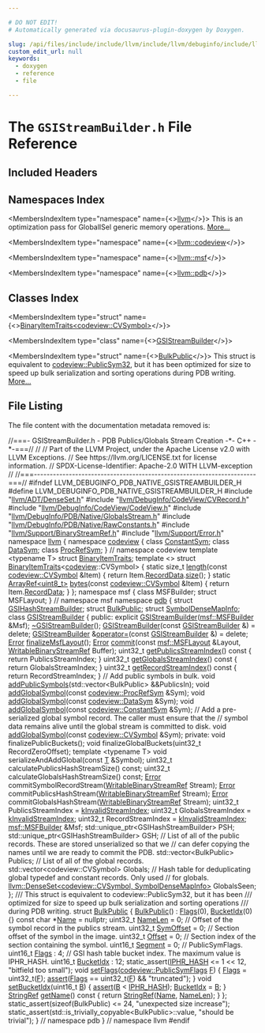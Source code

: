 ```yaml
---

# DO NOT EDIT!
# Automatically generated via docusaurus-plugin-doxygen by Doxygen.

slug: /api/files/include/include/llvm/include/llvm/debuginfo/include/llvm/debuginfo/pdb/include/llvm/debuginfo/pdb/native/gsistreambuilder-h
custom_edit_url: null
keywords:
  - doxygen
  - reference
  - file

---
```





# The `GSIStreamBuilder.h` File Reference

<DoxygenPage pluginConfig={pluginConfig}>



## Included Headers

<IncludesList>
<IncludesListItem
  filePath="llvm/ADT/DenseSet.h"
  permalink="/docs/api/files/include/include/llvm/include/llvm/adt/denseset-h"
  isLocal="true" />
<IncludesListItem
  filePath="llvm/DebugInfo/CodeView/CVRecord.h"
  permalink="/docs/api/files/include/include/llvm/include/llvm/debuginfo/include/llvm/debuginfo/codeview/cvrecord-h"
  isLocal="true" />
<IncludesListItem
  filePath="llvm/DebugInfo/CodeView/CodeView.h"
  permalink="/docs/api/files/include/include/llvm/include/llvm/debuginfo/include/llvm/debuginfo/codeview/codeview-h"
  isLocal="true" />
<IncludesListItem
  filePath="llvm/DebugInfo/PDB/Native/GlobalsStream.h"
  permalink="/docs/api/files/include/include/llvm/include/llvm/debuginfo/include/llvm/debuginfo/pdb/include/llvm/debuginfo/pdb/native/globalsstream-h"
  isLocal="true" />
<IncludesListItem
  filePath="llvm/DebugInfo/PDB/Native/RawConstants.h"
  permalink="/docs/api/files/include/include/llvm/include/llvm/debuginfo/include/llvm/debuginfo/pdb/include/llvm/debuginfo/pdb/native/rawconstants-h"
  isLocal="true" />
<IncludesListItem
  filePath="llvm/Support/BinaryStreamRef.h"
  permalink="/docs/api/files/include/include/llvm/include/llvm/support/binarystreamref-h"
  isLocal="true" />
<IncludesListItem
  filePath="llvm/Support/Error.h"
  permalink="/docs/api/files/include/include/llvm/include/llvm/support/error-h"
  isLocal="true" />
</IncludesList>

## Namespaces Index

<MembersIndex>

<MembersIndexItem
  type="namespace"
  name={<><a href="/docs/api/namespaces/llvm">llvm</a></>}>
This is an optimization pass for GlobalISel generic memory operations. <a href="/docs/api/namespaces/llvm/#details">More...</a>
</MembersIndexItem>

<MembersIndexItem
  type="namespace"
  name={<><a href="/docs/api/namespaces/llvm/codeview">llvm::codeview</a></>}>
</MembersIndexItem>

<MembersIndexItem
  type="namespace"
  name={<><a href="/docs/api/namespaces/llvm/msf">llvm::msf</a></>}>
</MembersIndexItem>

<MembersIndexItem
  type="namespace"
  name={<><a href="/docs/api/namespaces/llvm/pdb">llvm::pdb</a></>}>
</MembersIndexItem>

</MembersIndex>

## Classes Index

<MembersIndex>

<MembersIndexItem
  type="struct"
  name={<><a href="/docs/api/structs/llvm/binaryitemtraits-7e3dbb0894d46ad0ca22830f22e986bb">BinaryItemTraits&lt;codeview::CVSymbol&gt;</a></>}>
</MembersIndexItem>

<MembersIndexItem
  type="class"
  name={<><a href="/docs/api/classes/llvm/pdb/gsistreambuilder">GSIStreamBuilder</a></>}>
</MembersIndexItem>

<MembersIndexItem
  type="struct"
  name={<><a href="/docs/api/structs/llvm/pdb/bulkpublic">BulkPublic</a></>}>
This struct is equivalent to <a href="/docs/api/classes/llvm/codeview/publicsym32">codeview::PublicSym32</a>, but it has been optimized for size to speed up bulk serialization and sorting operations during PDB writing. <a href="/docs/api/structs/llvm/pdb/bulkpublic/#details">More...</a>
</MembersIndexItem>

</MembersIndex>


## File Listing

The file content with the documentation metadata removed is:

<ProgramListing>

<Link id="l00001" /><CodeLine lineNumber="1"><span class="doxyHighlightComment">//===- GSIStreamBuilder.h - PDB Publics/Globals Stream Creation -&#42;- C++ -&#42;-===//</span></CodeLine>
<Link id="l00002" /><CodeLine lineNumber="2"><span class="doxyHighlightComment">//</span></CodeLine>
<Link id="l00003" /><CodeLine lineNumber="3"><span class="doxyHighlightComment">// Part of the LLVM Project, under the Apache License v2.0 with LLVM Exceptions.</span></CodeLine>
<Link id="l00004" /><CodeLine lineNumber="4"><span class="doxyHighlightComment">// See https://llvm.org/LICENSE.txt for license information.</span></CodeLine>
<Link id="l00005" /><CodeLine lineNumber="5"><span class="doxyHighlightComment">// SPDX-License-Identifier: Apache-2.0 WITH LLVM-exception</span></CodeLine>
<Link id="l00006" /><CodeLine lineNumber="6"><span class="doxyHighlightComment">//</span></CodeLine>
<Link id="l00007" /><CodeLine lineNumber="7"><span class="doxyHighlightComment">//===----------------------------------------------------------------------===//</span></CodeLine>
<Link id="l00008" /><CodeLine lineNumber="8"></CodeLine>
<Link id="l00009" /><CodeLine lineNumber="9"><span class="doxyHighlightPreprocessor">#ifndef LLVM&#95;DEBUGINFO&#95;PDB&#95;NATIVE&#95;GSISTREAMBUILDER&#95;H</span></CodeLine>
<Link id="l00010" /><CodeLine lineNumber="10"><span class="doxyHighlightPreprocessor">#define LLVM&#95;DEBUGINFO&#95;PDB&#95;NATIVE&#95;GSISTREAMBUILDER&#95;H</span></CodeLine>
<Link id="l00011" /><CodeLine lineNumber="11"></CodeLine>
<Link id="l00012" /><CodeLine lineNumber="12"><span class="doxyHighlightPreprocessor">#include &quot;<a href="/docs/api/files/include/include/llvm/include/llvm/adt/denseset-h">llvm/ADT/DenseSet.h</a>&quot;</span></CodeLine>
<Link id="l00013" /><CodeLine lineNumber="13"><span class="doxyHighlightPreprocessor">#include &quot;<a href="/docs/api/files/include/include/llvm/include/llvm/debuginfo/include/llvm/debuginfo/codeview/cvrecord-h">llvm/DebugInfo/CodeView/CVRecord.h</a>&quot;</span></CodeLine>
<Link id="l00014" /><CodeLine lineNumber="14"><span class="doxyHighlightPreprocessor">#include &quot;<a href="/docs/api/files/include/include/llvm/include/llvm/debuginfo/include/llvm/debuginfo/codeview/codeview-h">llvm/DebugInfo/CodeView/CodeView.h</a>&quot;</span></CodeLine>
<Link id="l00015" /><CodeLine lineNumber="15"><span class="doxyHighlightPreprocessor">#include &quot;<a href="/docs/api/files/include/include/llvm/include/llvm/debuginfo/include/llvm/debuginfo/pdb/include/llvm/debuginfo/pdb/native/globalsstream-h">llvm/DebugInfo/PDB/Native/GlobalsStream.h</a>&quot;</span></CodeLine>
<Link id="l00016" /><CodeLine lineNumber="16"><span class="doxyHighlightPreprocessor">#include &quot;<a href="/docs/api/files/include/include/llvm/include/llvm/debuginfo/include/llvm/debuginfo/pdb/include/llvm/debuginfo/pdb/native/rawconstants-h">llvm/DebugInfo/PDB/Native/RawConstants.h</a>&quot;</span></CodeLine>
<Link id="l00017" /><CodeLine lineNumber="17"><span class="doxyHighlightPreprocessor">#include &quot;<a href="/docs/api/files/include/include/llvm/include/llvm/support/binarystreamref-h">llvm/Support/BinaryStreamRef.h</a>&quot;</span></CodeLine>
<Link id="l00018" /><CodeLine lineNumber="18"><span class="doxyHighlightPreprocessor">#include &quot;<a href="/docs/api/files/include/include/llvm/include/llvm/support/error-h">llvm/Support/Error.h</a>&quot;</span></CodeLine>
<Link id="l00019" /><CodeLine lineNumber="19"></CodeLine>
<Link id="l00020" /><CodeLine lineNumber="20"><span class="doxyHighlightKeyword">namespace </span><span class="doxyHighlight"><a href="/docs/api/namespaces/llvm">llvm</a> &#123;</span></CodeLine>
<Link id="l00021" /><CodeLine lineNumber="21"><span class="doxyHighlightKeyword">namespace </span><span class="doxyHighlight"><a href="/docs/api/namespaces/llvm/codeview">codeview</a> &#123;</span></CodeLine>
<Link id="l00022" /><CodeLine lineNumber="22"><span class="doxyHighlightKeyword">class </span><span class="doxyHighlight"><a href="/docs/api/classes/llvm/codeview/constantsym">ConstantSym</a>;</span></CodeLine>
<Link id="l00023" /><CodeLine lineNumber="23"><span class="doxyHighlightKeyword">class </span><span class="doxyHighlight"><a href="/docs/api/classes/llvm/codeview/datasym">DataSym</a>;</span></CodeLine>
<Link id="l00024" /><CodeLine lineNumber="24"><span class="doxyHighlightKeyword">class </span><span class="doxyHighlight"><a href="/docs/api/classes/llvm/codeview/procrefsym">ProcRefSym</a>;</span></CodeLine>
<Link id="l00025" /><CodeLine lineNumber="25"><span class="doxyHighlight">&#125; </span><span class="doxyHighlightComment">// namespace codeview</span></CodeLine>
<Link id="l00026" /><CodeLine lineNumber="26"><span class="doxyHighlightKeyword">template</span><span class="doxyHighlight"> &lt;</span><span class="doxyHighlightKeyword">typename</span><span class="doxyHighlight"> T&gt; </span><span class="doxyHighlightKeyword">struct </span><span class="doxyHighlight"><a href="/docs/api/structs/llvm/binaryitemtraits">BinaryItemTraits</a>;</span></CodeLine>
<Link id="l00027" /><CodeLine lineNumber="27"></CodeLine>
<Link id="l00028" /><CodeLine lineNumber="28" lineLink="/docs/api/structs/llvm/binaryitemtraits-7e3dbb0894d46ad0ca22830f22e986bb"><span class="doxyHighlightKeyword">template</span><span class="doxyHighlight"> &lt;&gt; </span><span class="doxyHighlightKeyword">struct </span><span class="doxyHighlight"><a href="/docs/api/structs/llvm/binaryitemtraits">BinaryItemTraits</a>&lt;<a href="/docs/api/namespaces/llvm/codeview">codeview</a>::CVSymbol&gt; &#123;</span></CodeLine>
<Link id="l00029" /><CodeLine lineNumber="29" lineLink="/docs/api/structs/llvm/binaryitemtraits-7e3dbb0894d46ad0ca22830f22e986bb/#a6c96273f1093282fe3c39cc238411483"><span class="doxyHighlight">  </span><span class="doxyHighlightKeyword">static</span><span class="doxyHighlight"> </span><span class="doxyHighlightKeywordType">size&#95;t</span><span class="doxyHighlight"> <a href="/docs/api/structs/llvm/binaryitemtraits-7e3dbb0894d46ad0ca22830f22e986bb/#a6c96273f1093282fe3c39cc238411483">length</a>(</span><span class="doxyHighlightKeyword">const</span><span class="doxyHighlight"> <a href="/docs/api/namespaces/llvm/codeview/#a5cc6234b75e6212142e2a91d34af146f">codeview::CVSymbol</a> &amp;Item) &#123;</span></CodeLine>
<Link id="l00030" /><CodeLine lineNumber="30"><span class="doxyHighlight">    </span><span class="doxyHighlightKeywordFlow">return</span><span class="doxyHighlight"> Item.<a href="/docs/api/classes/llvm/codeview/cvrecord/#abf24508852ac431412daa99def7d29ae">RecordData</a>.<a href="/docs/api/classes/llvm/arrayref/#a85ffb6531d4cda988ea81f18d4e56fb7">size</a>();</span></CodeLine>
<Link id="l00031" /><CodeLine lineNumber="31"><span class="doxyHighlight">  &#125;</span></CodeLine>
<Link id="l00032" /><CodeLine lineNumber="32" lineLink="/docs/api/structs/llvm/binaryitemtraits-7e3dbb0894d46ad0ca22830f22e986bb/#aee6577a048114c7f64cf99d04f8837d2"><span class="doxyHighlight">  </span><span class="doxyHighlightKeyword">static</span><span class="doxyHighlight"> <a href="/docs/api/classes/llvm/arrayref">ArrayRef&lt;uint8&#95;t&gt;</a> <a href="/docs/api/structs/llvm/binaryitemtraits-7e3dbb0894d46ad0ca22830f22e986bb/#aee6577a048114c7f64cf99d04f8837d2">bytes</a>(</span><span class="doxyHighlightKeyword">const</span><span class="doxyHighlight"> <a href="/docs/api/namespaces/llvm/codeview/#a5cc6234b75e6212142e2a91d34af146f">codeview::CVSymbol</a> &amp;Item) &#123;</span></CodeLine>
<Link id="l00033" /><CodeLine lineNumber="33"><span class="doxyHighlight">    </span><span class="doxyHighlightKeywordFlow">return</span><span class="doxyHighlight"> Item.<a href="/docs/api/classes/llvm/codeview/cvrecord/#abf24508852ac431412daa99def7d29ae">RecordData</a>;</span></CodeLine>
<Link id="l00034" /><CodeLine lineNumber="34"><span class="doxyHighlight">  &#125;</span></CodeLine>
<Link id="l00035" /><CodeLine lineNumber="35"><span class="doxyHighlight">&#125;;</span></CodeLine>
<Link id="l00036" /><CodeLine lineNumber="36"></CodeLine>
<Link id="l00037" /><CodeLine lineNumber="37"><span class="doxyHighlightKeyword">namespace </span><span class="doxyHighlight">msf &#123;</span></CodeLine>
<Link id="l00038" /><CodeLine lineNumber="38"><span class="doxyHighlightKeyword">class </span><span class="doxyHighlight">MSFBuilder;</span></CodeLine>
<Link id="l00039" /><CodeLine lineNumber="39"><span class="doxyHighlightKeyword">struct </span><span class="doxyHighlight">MSFLayout;</span></CodeLine>
<Link id="l00040" /><CodeLine lineNumber="40"><span class="doxyHighlight">&#125; </span><span class="doxyHighlightComment">// namespace msf</span></CodeLine>
<Link id="l00041" /><CodeLine lineNumber="41"><span class="doxyHighlightKeyword">namespace </span><span class="doxyHighlight"><a href="/docs/api/namespaces/llvm/pdb">pdb</a> &#123;</span></CodeLine>
<Link id="l00042" /><CodeLine lineNumber="42"><span class="doxyHighlightKeyword">struct </span><span class="doxyHighlight"><a href="/docs/api/structs/llvm/pdb/gsihashstreambuilder">GSIHashStreamBuilder</a>;</span></CodeLine>
<Link id="l00043" /><CodeLine lineNumber="43"><span class="doxyHighlightKeyword">struct </span><span class="doxyHighlight"><a href="/docs/api/structs/llvm/pdb/bulkpublic">BulkPublic</a>;</span></CodeLine>
<Link id="l00044" /><CodeLine lineNumber="44"><span class="doxyHighlightKeyword">struct </span><span class="doxyHighlight"><a href="/docs/api/structs/llvm/pdb/symboldensemapinfo">SymbolDenseMapInfo</a>;</span></CodeLine>
<Link id="l00045" /><CodeLine lineNumber="45"></CodeLine>
<Link id="l00046" /><CodeLine lineNumber="46" lineLink="/docs/api/classes/llvm/pdb/gsistreambuilder"><span class="doxyHighlightKeyword">class </span><span class="doxyHighlight"><a href="/docs/api/classes/llvm/pdb/gsistreambuilder/#a875ea41791864d663f352f5862988d2a">GSIStreamBuilder</a> &#123;</span></CodeLine>
<Link id="l00047" /><CodeLine lineNumber="47"></CodeLine>
<Link id="l00048" /><CodeLine lineNumber="48"><span class="doxyHighlightKeyword">public</span><span class="doxyHighlight">:</span></CodeLine>
<Link id="l00049" /><CodeLine lineNumber="49"><span class="doxyHighlight">  </span><span class="doxyHighlightKeyword">explicit</span><span class="doxyHighlight"> <a href="/docs/api/classes/llvm/pdb/gsistreambuilder/#a875ea41791864d663f352f5862988d2a">GSIStreamBuilder</a>(<a href="/docs/api/classes/llvm/msf/msfbuilder">msf::MSFBuilder</a> &amp;Msf);</span></CodeLine>
<Link id="l00050" /><CodeLine lineNumber="50" lineLink="/docs/api/classes/llvm/pdb/gsistreambuilder/#a71d74371140f4842961028587ad67061"><span class="doxyHighlight">  <a href="/docs/api/classes/llvm/pdb/gsistreambuilder/#a71d74371140f4842961028587ad67061">~GSIStreamBuilder</a>();</span></CodeLine>
<Link id="l00051" /><CodeLine lineNumber="51"></CodeLine>
<Link id="l00052" /><CodeLine lineNumber="52" lineLink="/docs/api/classes/llvm/pdb/gsistreambuilder/#a6a0c7dd9e5451edfc1d655ae362c5b65"><span class="doxyHighlight">  <a href="/docs/api/classes/llvm/pdb/gsistreambuilder/#a6a0c7dd9e5451edfc1d655ae362c5b65">GSIStreamBuilder</a>(</span><span class="doxyHighlightKeyword">const</span><span class="doxyHighlight"> <a href="/docs/api/classes/llvm/pdb/gsistreambuilder/#a875ea41791864d663f352f5862988d2a">GSIStreamBuilder</a> &amp;) = </span><span class="doxyHighlightKeyword">delete</span><span class="doxyHighlight">;</span></CodeLine>
<Link id="l00053" /><CodeLine lineNumber="53" lineLink="/docs/api/classes/llvm/pdb/gsistreambuilder/#ab77a85c58ef2afc3a04bee183aa48ffc"><span class="doxyHighlight">  <a href="/docs/api/classes/llvm/pdb/gsistreambuilder/#a875ea41791864d663f352f5862988d2a">GSIStreamBuilder</a> &amp;<a href="/docs/api/classes/llvm/pdb/gsistreambuilder/#ab77a85c58ef2afc3a04bee183aa48ffc">operator=</a>(</span><span class="doxyHighlightKeyword">const</span><span class="doxyHighlight"> <a href="/docs/api/classes/llvm/pdb/gsistreambuilder/#a875ea41791864d663f352f5862988d2a">GSIStreamBuilder</a> &amp;) = </span><span class="doxyHighlightKeyword">delete</span><span class="doxyHighlight">;</span></CodeLine>
<Link id="l00054" /><CodeLine lineNumber="54"></CodeLine>
<Link id="l00055" /><CodeLine lineNumber="55"><span class="doxyHighlight">  <a href="/docs/api/classes/llvm/error">Error</a> <a href="/docs/api/classes/llvm/pdb/gsistreambuilder/#a5d9cf5b89c50f30cf3d85ec3331b270a">finalizeMsfLayout</a>();</span></CodeLine>
<Link id="l00056" /><CodeLine lineNumber="56"></CodeLine>
<Link id="l00057" /><CodeLine lineNumber="57"><span class="doxyHighlight">  <a href="/docs/api/classes/llvm/error">Error</a> <a href="/docs/api/classes/llvm/pdb/gsistreambuilder/#a76533b678e31f0285dc183e2378d39db">commit</a>(</span><span class="doxyHighlightKeyword">const</span><span class="doxyHighlight"> <a href="/docs/api/structs/llvm/msf/msflayout">msf::MSFLayout</a> &amp;Layout, <a href="/docs/api/classes/llvm/writablebinarystreamref">WritableBinaryStreamRef</a> Buffer);</span></CodeLine>
<Link id="l00058" /><CodeLine lineNumber="58"></CodeLine>
<Link id="l00059" /><CodeLine lineNumber="59" lineLink="/docs/api/classes/llvm/pdb/gsistreambuilder/#ada95f987887a6e7cd0b74ca8996f980a"><span class="doxyHighlight">  uint32&#95;t <a href="/docs/api/classes/llvm/pdb/gsistreambuilder/#ada95f987887a6e7cd0b74ca8996f980a">getPublicsStreamIndex</a>()</span><span class="doxyHighlightKeyword"> const </span><span class="doxyHighlight">&#123; </span><span class="doxyHighlightKeywordFlow">return</span><span class="doxyHighlight"> PublicsStreamIndex; &#125;</span></CodeLine>
<Link id="l00060" /><CodeLine lineNumber="60" lineLink="/docs/api/classes/llvm/pdb/gsistreambuilder/#adea20877fa69f2ef82e5435d1c4fe0ef"><span class="doxyHighlight">  uint32&#95;t <a href="/docs/api/classes/llvm/pdb/gsistreambuilder/#adea20877fa69f2ef82e5435d1c4fe0ef">getGlobalsStreamIndex</a>()</span><span class="doxyHighlightKeyword"> const </span><span class="doxyHighlight">&#123; </span><span class="doxyHighlightKeywordFlow">return</span><span class="doxyHighlight"> GlobalsStreamIndex; &#125;</span></CodeLine>
<Link id="l00061" /><CodeLine lineNumber="61" lineLink="/docs/api/classes/llvm/pdb/gsistreambuilder/#a63b0bd3ffb0ebab8d2deed8f96f2bec2"><span class="doxyHighlight">  uint32&#95;t <a href="/docs/api/classes/llvm/pdb/gsistreambuilder/#a63b0bd3ffb0ebab8d2deed8f96f2bec2">getRecordStreamIndex</a>()</span><span class="doxyHighlightKeyword"> const </span><span class="doxyHighlight">&#123; </span><span class="doxyHighlightKeywordFlow">return</span><span class="doxyHighlight"> RecordStreamIndex; &#125;</span></CodeLine>
<Link id="l00062" /><CodeLine lineNumber="62"></CodeLine>
<Link id="l00063" /><CodeLine lineNumber="63"><span class="doxyHighlight">  </span><span class="doxyHighlightComment">// Add public symbols in bulk.</span></CodeLine>
<Link id="l00064" /><CodeLine lineNumber="64"><span class="doxyHighlight">  </span><span class="doxyHighlightKeywordType">void</span><span class="doxyHighlight"> <a href="/docs/api/classes/llvm/pdb/gsistreambuilder/#a2599c9c9013519349a7b2794fe417b47">addPublicSymbols</a>(std::vector&lt;BulkPublic&gt; &amp;&amp;PublicsIn);</span></CodeLine>
<Link id="l00065" /><CodeLine lineNumber="65"></CodeLine>
<Link id="l00066" /><CodeLine lineNumber="66"><span class="doxyHighlight">  </span><span class="doxyHighlightKeywordType">void</span><span class="doxyHighlight"> <a href="/docs/api/classes/llvm/pdb/gsistreambuilder/#a96eafdf2e4e9c7da0a8a2fd8d9fa9193">addGlobalSymbol</a>(</span><span class="doxyHighlightKeyword">const</span><span class="doxyHighlight"> <a href="/docs/api/classes/llvm/codeview/procrefsym">codeview::ProcRefSym</a> &amp;Sym);</span></CodeLine>
<Link id="l00067" /><CodeLine lineNumber="67"><span class="doxyHighlight">  </span><span class="doxyHighlightKeywordType">void</span><span class="doxyHighlight"> <a href="/docs/api/classes/llvm/pdb/gsistreambuilder/#a96eafdf2e4e9c7da0a8a2fd8d9fa9193">addGlobalSymbol</a>(</span><span class="doxyHighlightKeyword">const</span><span class="doxyHighlight"> <a href="/docs/api/classes/llvm/codeview/datasym">codeview::DataSym</a> &amp;Sym);</span></CodeLine>
<Link id="l00068" /><CodeLine lineNumber="68"><span class="doxyHighlight">  </span><span class="doxyHighlightKeywordType">void</span><span class="doxyHighlight"> <a href="/docs/api/classes/llvm/pdb/gsistreambuilder/#a96eafdf2e4e9c7da0a8a2fd8d9fa9193">addGlobalSymbol</a>(</span><span class="doxyHighlightKeyword">const</span><span class="doxyHighlight"> <a href="/docs/api/classes/llvm/codeview/constantsym">codeview::ConstantSym</a> &amp;Sym);</span></CodeLine>
<Link id="l00069" /><CodeLine lineNumber="69"></CodeLine>
<Link id="l00070" /><CodeLine lineNumber="70"><span class="doxyHighlight">  </span><span class="doxyHighlightComment">// Add a pre-serialized global symbol record. The caller must ensure that the</span></CodeLine>
<Link id="l00071" /><CodeLine lineNumber="71"><span class="doxyHighlight">  </span><span class="doxyHighlightComment">// symbol data remains alive until the global stream is committed to disk.</span></CodeLine>
<Link id="l00072" /><CodeLine lineNumber="72"><span class="doxyHighlight">  </span><span class="doxyHighlightKeywordType">void</span><span class="doxyHighlight"> <a href="/docs/api/classes/llvm/pdb/gsistreambuilder/#a96eafdf2e4e9c7da0a8a2fd8d9fa9193">addGlobalSymbol</a>(</span><span class="doxyHighlightKeyword">const</span><span class="doxyHighlight"> <a href="/docs/api/namespaces/llvm/codeview/#a5cc6234b75e6212142e2a91d34af146f">codeview::CVSymbol</a> &amp;Sym);</span></CodeLine>
<Link id="l00073" /><CodeLine lineNumber="73"></CodeLine>
<Link id="l00074" /><CodeLine lineNumber="74"><span class="doxyHighlightKeyword">private</span><span class="doxyHighlight">:</span></CodeLine>
<Link id="l00075" /><CodeLine lineNumber="75"><span class="doxyHighlight">  </span><span class="doxyHighlightKeywordType">void</span><span class="doxyHighlight"> finalizePublicBuckets();</span></CodeLine>
<Link id="l00076" /><CodeLine lineNumber="76"><span class="doxyHighlight">  </span><span class="doxyHighlightKeywordType">void</span><span class="doxyHighlight"> finalizeGlobalBuckets(uint32&#95;t RecordZeroOffset);</span></CodeLine>
<Link id="l00077" /><CodeLine lineNumber="77"></CodeLine>
<Link id="l00078" /><CodeLine lineNumber="78"><span class="doxyHighlight">  </span><span class="doxyHighlightKeyword">template</span><span class="doxyHighlight"> &lt;</span><span class="doxyHighlightKeyword">typename</span><span class="doxyHighlight"> T&gt; </span><span class="doxyHighlightKeywordType">void</span><span class="doxyHighlight"> serializeAndAddGlobal(</span><span class="doxyHighlightKeyword">const</span><span class="doxyHighlight"> <a href="/docs/api/files/lib/lib/target/lib/target/mips/mips16isellowering-cpp/#a0acb682b8260ab1c60b918599864e2e5">T</a> &amp;Symbol);</span></CodeLine>
<Link id="l00079" /><CodeLine lineNumber="79"></CodeLine>
<Link id="l00080" /><CodeLine lineNumber="80"><span class="doxyHighlight">  uint32&#95;t calculatePublicsHashStreamSize() </span><span class="doxyHighlightKeyword">const</span><span class="doxyHighlight">;</span></CodeLine>
<Link id="l00081" /><CodeLine lineNumber="81"><span class="doxyHighlight">  uint32&#95;t calculateGlobalsHashStreamSize() </span><span class="doxyHighlightKeyword">const</span><span class="doxyHighlight">;</span></CodeLine>
<Link id="l00082" /><CodeLine lineNumber="82"><span class="doxyHighlight">  <a href="/docs/api/classes/llvm/error">Error</a> commitSymbolRecordStream(<a href="/docs/api/classes/llvm/writablebinarystreamref">WritableBinaryStreamRef</a> Stream);</span></CodeLine>
<Link id="l00083" /><CodeLine lineNumber="83"><span class="doxyHighlight">  <a href="/docs/api/classes/llvm/error">Error</a> commitPublicsHashStream(<a href="/docs/api/classes/llvm/writablebinarystreamref">WritableBinaryStreamRef</a> Stream);</span></CodeLine>
<Link id="l00084" /><CodeLine lineNumber="84"><span class="doxyHighlight">  <a href="/docs/api/classes/llvm/error">Error</a> commitGlobalsHashStream(<a href="/docs/api/classes/llvm/writablebinarystreamref">WritableBinaryStreamRef</a> Stream);</span></CodeLine>
<Link id="l00085" /><CodeLine lineNumber="85"></CodeLine>
<Link id="l00086" /><CodeLine lineNumber="86"><span class="doxyHighlight">  uint32&#95;t PublicsStreamIndex = <a href="/docs/api/namespaces/llvm/pdb/#a0a7a9a9849fa2f1e5dec7a99ba9530da">kInvalidStreamIndex</a>;</span></CodeLine>
<Link id="l00087" /><CodeLine lineNumber="87"><span class="doxyHighlight">  uint32&#95;t GlobalsStreamIndex = <a href="/docs/api/namespaces/llvm/pdb/#a0a7a9a9849fa2f1e5dec7a99ba9530da">kInvalidStreamIndex</a>;</span></CodeLine>
<Link id="l00088" /><CodeLine lineNumber="88"><span class="doxyHighlight">  uint32&#95;t RecordStreamIndex = <a href="/docs/api/namespaces/llvm/pdb/#a0a7a9a9849fa2f1e5dec7a99ba9530da">kInvalidStreamIndex</a>;</span></CodeLine>
<Link id="l00089" /><CodeLine lineNumber="89"><span class="doxyHighlight">  <a href="/docs/api/classes/llvm/msf/msfbuilder">msf::MSFBuilder</a> &amp;Msf;</span></CodeLine>
<Link id="l00090" /><CodeLine lineNumber="90"><span class="doxyHighlight">  std::unique&#95;ptr&lt;GSIHashStreamBuilder&gt; PSH;</span></CodeLine>
<Link id="l00091" /><CodeLine lineNumber="91"><span class="doxyHighlight">  std::unique&#95;ptr&lt;GSIHashStreamBuilder&gt; GSH;</span></CodeLine>
<Link id="l00092" /><CodeLine lineNumber="92"></CodeLine>
<Link id="l00093" /><CodeLine lineNumber="93"><span class="doxyHighlight">  </span><span class="doxyHighlightComment">// List of all of the public records. These are stored unserialized so that we</span></CodeLine>
<Link id="l00094" /><CodeLine lineNumber="94"><span class="doxyHighlight">  </span><span class="doxyHighlightComment">// can defer copying the names until we are ready to commit the PDB.</span></CodeLine>
<Link id="l00095" /><CodeLine lineNumber="95"><span class="doxyHighlight">  std::vector&lt;BulkPublic&gt; Publics;</span></CodeLine>
<Link id="l00096" /><CodeLine lineNumber="96"></CodeLine>
<Link id="l00097" /><CodeLine lineNumber="97"><span class="doxyHighlight">  </span><span class="doxyHighlightComment">// List of all of the global records.</span></CodeLine>
<Link id="l00098" /><CodeLine lineNumber="98"><span class="doxyHighlight">  std::vector&lt;codeview::CVSymbol&gt; Globals;</span></CodeLine>
<Link id="l00099" /><CodeLine lineNumber="99"></CodeLine>
<Link id="l00100" /><CodeLine lineNumber="100"><span class="doxyHighlight">  </span><span class="doxyHighlightComment">// Hash table for deduplicating global typedef and constant records. Only used</span></CodeLine>
<Link id="l00101" /><CodeLine lineNumber="101"><span class="doxyHighlight">  </span><span class="doxyHighlightComment">// for globals.</span></CodeLine>
<Link id="l00102" /><CodeLine lineNumber="102"><span class="doxyHighlight">  <a href="/docs/api/classes/llvm/denseset">llvm::DenseSet&lt;codeview::CVSymbol, SymbolDenseMapInfo&gt;</a> GlobalsSeen;</span></CodeLine>
<Link id="l00103" /><CodeLine lineNumber="103"><span class="doxyHighlight">&#125;;</span></CodeLine>
<Link id="l00104" /><CodeLine lineNumber="104"></CodeLine>
<Link id="l00105" /><CodeLine lineNumber="105"><span class="doxyHighlightComment">/// This struct is equivalent to codeview::PublicSym32, but it has been</span></CodeLine>
<Link id="l00106" /><CodeLine lineNumber="106"><span class="doxyHighlightComment">/// optimized for size to speed up bulk serialization and sorting operations</span></CodeLine>
<Link id="l00107" /><CodeLine lineNumber="107"><span class="doxyHighlightComment">/// during PDB writing.</span></CodeLine>
<Link id="l00108" /><CodeLine lineNumber="108" lineLink="/docs/api/structs/llvm/pdb/bulkpublic"><span class="doxyHighlightKeyword">struct </span><span class="doxyHighlight"><a href="/docs/api/structs/llvm/pdb/bulkpublic/#ab76bd8b7b7020c05b06a88a8cea13e20">BulkPublic</a> &#123;</span></CodeLine>
<Link id="l00109" /><CodeLine lineNumber="109" lineLink="/docs/api/structs/llvm/pdb/bulkpublic/#ab76bd8b7b7020c05b06a88a8cea13e20"><span class="doxyHighlight">  <a href="/docs/api/structs/llvm/pdb/bulkpublic/#ab76bd8b7b7020c05b06a88a8cea13e20">BulkPublic</a>() : <a href="/docs/api/structs/llvm/pdb/bulkpublic/#a1b4141f3e1af3e4a3d723e0d4855485b">Flags</a>(0), <a href="/docs/api/structs/llvm/pdb/bulkpublic/#a0f0bda0fc33d92fdfb42c32ba850e505">BucketIdx</a>(0) &#123;&#125;</span></CodeLine>
<Link id="l00110" /><CodeLine lineNumber="110"></CodeLine>
<Link id="l00111" /><CodeLine lineNumber="111" lineLink="/docs/api/structs/llvm/pdb/bulkpublic/#ae2f2bfacdaf9a66b22bb8908aa2be61a"><span class="doxyHighlight">  </span><span class="doxyHighlightKeyword">const</span><span class="doxyHighlight"> </span><span class="doxyHighlightKeywordType">char</span><span class="doxyHighlight"> &#42;<a href="/docs/api/structs/llvm/pdb/bulkpublic/#ae2f2bfacdaf9a66b22bb8908aa2be61a">Name</a> = </span><span class="doxyHighlightKeyword">nullptr</span><span class="doxyHighlight">;</span></CodeLine>
<Link id="l00112" /><CodeLine lineNumber="112" lineLink="/docs/api/structs/llvm/pdb/bulkpublic/#aefa78743022d3e9e0961d058d2595468"><span class="doxyHighlight">  uint32&#95;t <a href="/docs/api/structs/llvm/pdb/bulkpublic/#aefa78743022d3e9e0961d058d2595468">NameLen</a> = 0;</span></CodeLine>
<Link id="l00113" /><CodeLine lineNumber="113"></CodeLine>
<Link id="l00114" /><CodeLine lineNumber="114"><span class="doxyHighlight">  </span><span class="doxyHighlightComment">// Offset of the symbol record in the publics stream.</span></CodeLine>
<Link id="l00115" /><CodeLine lineNumber="115" lineLink="/docs/api/structs/llvm/pdb/bulkpublic/#a83dd56f17d447906294975066eb5e83b"><span class="doxyHighlight">  uint32&#95;t <a href="/docs/api/structs/llvm/pdb/bulkpublic/#a83dd56f17d447906294975066eb5e83b">SymOffset</a> = 0;</span></CodeLine>
<Link id="l00116" /><CodeLine lineNumber="116"></CodeLine>
<Link id="l00117" /><CodeLine lineNumber="117"><span class="doxyHighlight">  </span><span class="doxyHighlightComment">// Section offset of the symbol in the image.</span></CodeLine>
<Link id="l00118" /><CodeLine lineNumber="118" lineLink="/docs/api/structs/llvm/pdb/bulkpublic/#ae8ab20e0454c4cd48552a1c6ec117636"><span class="doxyHighlight">  uint32&#95;t <a href="/docs/api/structs/llvm/pdb/bulkpublic/#ae8ab20e0454c4cd48552a1c6ec117636">Offset</a> = 0;</span></CodeLine>
<Link id="l00119" /><CodeLine lineNumber="119"></CodeLine>
<Link id="l00120" /><CodeLine lineNumber="120"><span class="doxyHighlight">  </span><span class="doxyHighlightComment">// Section index of the section containing the symbol.</span></CodeLine>
<Link id="l00121" /><CodeLine lineNumber="121" lineLink="/docs/api/structs/llvm/pdb/bulkpublic/#a9e60b1583496036c535e44158f213570"><span class="doxyHighlight">  uint16&#95;t <a href="/docs/api/structs/llvm/pdb/bulkpublic/#a9e60b1583496036c535e44158f213570">Segment</a> = 0;</span></CodeLine>
<Link id="l00122" /><CodeLine lineNumber="122"></CodeLine>
<Link id="l00123" /><CodeLine lineNumber="123"><span class="doxyHighlight">  </span><span class="doxyHighlightComment">// PublicSymFlags.</span></CodeLine>
<Link id="l00124" /><CodeLine lineNumber="124" lineLink="/docs/api/structs/llvm/pdb/bulkpublic/#a1b4141f3e1af3e4a3d723e0d4855485b"><span class="doxyHighlight">  uint16&#95;t <a href="/docs/api/structs/llvm/pdb/bulkpublic/#a1b4141f3e1af3e4a3d723e0d4855485b">Flags</a> : 4;</span></CodeLine>
<Link id="l00125" /><CodeLine lineNumber="125"></CodeLine>
<Link id="l00126" /><CodeLine lineNumber="126"><span class="doxyHighlight">  </span><span class="doxyHighlightComment">// GSI hash table bucket index. The maximum value is IPHR&#95;HASH.</span></CodeLine>
<Link id="l00127" /><CodeLine lineNumber="127" lineLink="/docs/api/structs/llvm/pdb/bulkpublic/#a0f0bda0fc33d92fdfb42c32ba850e505"><span class="doxyHighlight">  uint16&#95;t <a href="/docs/api/structs/llvm/pdb/bulkpublic/#a0f0bda0fc33d92fdfb42c32ba850e505">BucketIdx</a> : 12;</span></CodeLine>
<Link id="l00128" /><CodeLine lineNumber="128"><span class="doxyHighlight">  </span><span class="doxyHighlightKeyword">static&#95;assert</span><span class="doxyHighlight">(<a href="/docs/api/namespaces/llvm/pdb/#af346f133e1c69ecb36169234b44253fca4e013a87e7ede585d1aa379f94c585e4">IPHR&#95;HASH</a> &lt;= 1 &lt;&lt; 12, </span><span class="doxyHighlightStringLiteral">&quot;bitfield too small&quot;</span><span class="doxyHighlight">);</span></CodeLine>
<Link id="l00129" /><CodeLine lineNumber="129"></CodeLine>
<Link id="l00130" /><CodeLine lineNumber="130" lineLink="/docs/api/structs/llvm/pdb/bulkpublic/#a85c0d7f13837460f36d3c5963552b563"><span class="doxyHighlight">  </span><span class="doxyHighlightKeywordType">void</span><span class="doxyHighlight"> <a href="/docs/api/structs/llvm/pdb/bulkpublic/#a85c0d7f13837460f36d3c5963552b563">setFlags</a>(<a href="/docs/api/namespaces/llvm/codeview/#adfebd8c4ae29ccd84c600c1e65d6b807">codeview::PublicSymFlags</a> <a href="/docs/api/files/lib/lib/support/md5-cpp/#a96d73bbd7af15cb1fc38c3f4a3bd82e9">F</a>) &#123;</span></CodeLine>
<Link id="l00131" /><CodeLine lineNumber="131"><span class="doxyHighlight">    <a href="/docs/api/structs/llvm/pdb/bulkpublic/#a1b4141f3e1af3e4a3d723e0d4855485b">Flags</a> = uint32&#95;t(<a href="/docs/api/files/lib/lib/support/md5-cpp/#a96d73bbd7af15cb1fc38c3f4a3bd82e9">F</a>);</span></CodeLine>
<Link id="l00132" /><CodeLine lineNumber="132"><span class="doxyHighlight">    <a href="/docs/api/files/lib/lib/target/lib/target/amdgpu/silowercontrolflow-cpp/#a4868c5d81c5ccc98c47aeab6244346a0">assert</a>(<a href="/docs/api/structs/llvm/pdb/bulkpublic/#a1b4141f3e1af3e4a3d723e0d4855485b">Flags</a> == uint32&#95;t(<a href="/docs/api/files/lib/lib/support/md5-cpp/#a96d73bbd7af15cb1fc38c3f4a3bd82e9">F</a>) &amp;&amp; </span><span class="doxyHighlightStringLiteral">&quot;truncated&quot;</span><span class="doxyHighlight">);</span></CodeLine>
<Link id="l00133" /><CodeLine lineNumber="133"><span class="doxyHighlight">  &#125;</span></CodeLine>
<Link id="l00134" /><CodeLine lineNumber="134"></CodeLine>
<Link id="l00135" /><CodeLine lineNumber="135" lineLink="/docs/api/structs/llvm/pdb/bulkpublic/#ab5352cf6d669a37b234cb7a7350931e4"><span class="doxyHighlight">  </span><span class="doxyHighlightKeywordType">void</span><span class="doxyHighlight"> <a href="/docs/api/structs/llvm/pdb/bulkpublic/#ab5352cf6d669a37b234cb7a7350931e4">setBucketIdx</a>(uint16&#95;t <a href="/docs/api/files/lib/lib/ir/builtingcs-cpp/#ae76959fe811ba090de4cba69ac00f1da">B</a>) &#123;</span></CodeLine>
<Link id="l00136" /><CodeLine lineNumber="136"><span class="doxyHighlight">    <a href="/docs/api/files/lib/lib/target/lib/target/amdgpu/silowercontrolflow-cpp/#a4868c5d81c5ccc98c47aeab6244346a0">assert</a>(<a href="/docs/api/files/lib/lib/ir/builtingcs-cpp/#ae76959fe811ba090de4cba69ac00f1da">B</a> &lt; <a href="/docs/api/namespaces/llvm/pdb/#af346f133e1c69ecb36169234b44253fca4e013a87e7ede585d1aa379f94c585e4">IPHR&#95;HASH</a>);</span></CodeLine>
<Link id="l00137" /><CodeLine lineNumber="137"><span class="doxyHighlight">    <a href="/docs/api/structs/llvm/pdb/bulkpublic/#a0f0bda0fc33d92fdfb42c32ba850e505">BucketIdx</a> = <a href="/docs/api/files/lib/lib/ir/builtingcs-cpp/#ae76959fe811ba090de4cba69ac00f1da">B</a>;</span></CodeLine>
<Link id="l00138" /><CodeLine lineNumber="138"><span class="doxyHighlight">  &#125;</span></CodeLine>
<Link id="l00139" /><CodeLine lineNumber="139"></CodeLine>
<Link id="l00140" /><CodeLine lineNumber="140" lineLink="/docs/api/structs/llvm/pdb/bulkpublic/#a1b3745535f1ea77bb51941e06f69a266"><span class="doxyHighlight">  <a href="/docs/api/classes/llvm/stringref">StringRef</a> <a href="/docs/api/structs/llvm/pdb/bulkpublic/#a1b3745535f1ea77bb51941e06f69a266">getName</a>()</span><span class="doxyHighlightKeyword"> const </span><span class="doxyHighlight">&#123; </span><span class="doxyHighlightKeywordFlow">return</span><span class="doxyHighlight"> <a href="/docs/api/classes/llvm/stringref">StringRef</a>(<a href="/docs/api/structs/llvm/pdb/bulkpublic/#ae2f2bfacdaf9a66b22bb8908aa2be61a">Name</a>, <a href="/docs/api/structs/llvm/pdb/bulkpublic/#aefa78743022d3e9e0961d058d2595468">NameLen</a>); &#125;</span></CodeLine>
<Link id="l00141" /><CodeLine lineNumber="141"><span class="doxyHighlight">&#125;;</span></CodeLine>
<Link id="l00142" /><CodeLine lineNumber="142"></CodeLine>
<Link id="l00143" /><CodeLine lineNumber="143"><span class="doxyHighlightKeyword">static&#95;assert</span><span class="doxyHighlight">(</span><span class="doxyHighlightKeyword">sizeof</span><span class="doxyHighlight">(BulkPublic) &lt;= 24, </span><span class="doxyHighlightStringLiteral">&quot;unexpected size increase&quot;</span><span class="doxyHighlight">);</span></CodeLine>
<Link id="l00144" /><CodeLine lineNumber="144"><span class="doxyHighlightKeyword">static&#95;assert</span><span class="doxyHighlight">(std::is&#95;trivially&#95;copyable&lt;BulkPublic&gt;::value,</span></CodeLine>
<Link id="l00145" /><CodeLine lineNumber="145"><span class="doxyHighlight">              </span><span class="doxyHighlightStringLiteral">&quot;should be trivial&quot;</span><span class="doxyHighlight">);</span></CodeLine>
<Link id="l00146" /><CodeLine lineNumber="146"></CodeLine>
<Link id="l00147" /><CodeLine lineNumber="147"><span class="doxyHighlight">&#125; </span><span class="doxyHighlightComment">// namespace pdb</span></CodeLine>
<Link id="l00148" /><CodeLine lineNumber="148"><span class="doxyHighlight">&#125; </span><span class="doxyHighlightComment">// namespace llvm</span></CodeLine>
<Link id="l00149" /><CodeLine lineNumber="149"></CodeLine>
<Link id="l00150" /><CodeLine lineNumber="150"><span class="doxyHighlightPreprocessor">#endif</span></CodeLine>

</ProgramListing>


</DoxygenPage>
